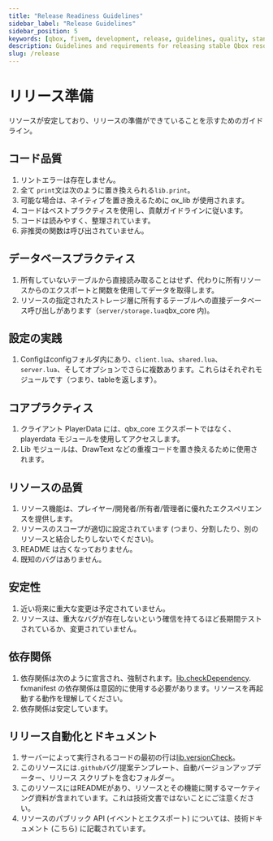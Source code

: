 ```yaml
---
title: "Release Readiness Guidelines"
sidebar_label: "Release Guidelines"
sidebar_position: 5
keywords: [qbox, fivem, development, release, guidelines, quality, standards, stability]
description: Guidelines and requirements for releasing stable Qbox resources. Learn about code quality standards, database practices, configuration requirements, and release automation.
slug: /release
---
```


# リリース準備

リソースが安定しており、リリースの準備ができていることを示すためのガイドライン。

## コード品質

1. リントエラーは存在しません。
2. 全て `print`文は次のように置き換えられる`lib.print`。
3. 可能な場合は、ネイティブを置き換えるために ox\_lib が使用されます。
4. コードはベストプラクティスを使用し、貢献ガイドラインに従います。
5. コードは読みやすく、整理されています。
6. 非推奨の関数は呼び出されていません。

## データベースプラクティス

1. 所有していないテーブルから直接読み取ることはせず、代わりに所有リソースからのエクスポートと関数を使用してデータを取得します。
2. リソースの指定されたストレージ層に所有するテーブルへの直接データベース呼び出しがあります（`server/storage.lua`qbx\_core 内)。

## 設定の実践

1. Configはconfigフォルダ内にあり、`client.lua`、`shared.lua`、`server.lua`、そしてオプションでさらに複数あります。これらはそれぞれモジュールです（つまり、tableを返します）。

## コアプラクティス

1. クライアント PlayerData には、qbx\_core エクスポートではなく、playerdata モジュールを使用してアクセスします。
2. Lib モジュールは、DrawText などの重複コードを置き換えるために使用されます。

## リソースの品質

1. リソース機能は、プレイヤー/開発者/所有者/管理者に優れたエクスペリエンスを提供します。
2. リソースのスコープが適切に設定されています (つまり、分割したり、別のリソースと結合したりしないでください)。
3. README は古くなっておりません。
4. 既知のバグはありません。

## 安定性

1. 近い将来に重大な変更は予定されていません。
2. リソースは、重大なバグが存在しないという確信を持てるほど長期間テストされているか、変更されていません。

## 依存関係

1. 依存関係は次のように宣言され、強制されます。[lib.checkDependency](https://coxdocs.dev/ox_lib/Modules/Version/Shared). fxmanifest の依存関係は意図的に使用する必要があります。リソースを再起動する動作を理解してください。
2. 依存関係は安定しています。

## リリース自動化とドキュメント

1. サーバーによって実行されるコードの最初の行は[lib.versionCheck](https://coxdocs.dev/ox_lib/Modules/Version/Server#libversioncheck)。
2. このリソースには`.github`バグ/提案テンプレート、自動バージョンアップデーター、リリース スクリプトを含むフォルダー。
3. このリソースにはREADMEがあり、リソースとその機能に関するマーケティング資料が含まれています。これは技術文書ではないことにご注意ください。
4. リソースのパブリック API (イベントとエクスポート) については、技術ドキュメント (こちら) に記載されています。
